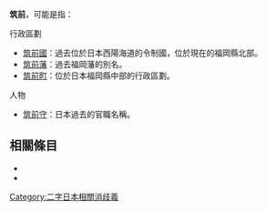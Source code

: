 '''筑前'''，可能是指：

; 行政區劃
* [[筑前國|筑前國]]：過去位於日本西陽海道的令制國，位於現在的福岡縣北部。
* [[福岡藩|筑前藩]]：過去福岡藩的別名。
* [[筑前町|筑前町]]：位於日本福岡縣中部的行政區劃。

; 人物
* [[筑前守|筑前守]]：日本過去的官職名稱。

== 相關條目 ==
* {{Lookfrom|筑前}}
* {{Intitle}}

{{DEFAULTSORT:Chikuzen}}
[[Category:二字日本相關消歧義|Category:二字日本相關消歧義]]

{{disambig|cat=二字地名消歧義}}
